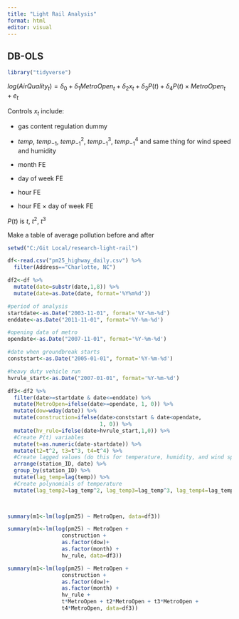 ---
title: "Light Rail Analysis"
format: html
editor: visual
---

## DB-OLS

```{r}
library("tidyverse")
```

$log(AirQuality_t) = \delta_0 + \delta_1 MetroOpen_t + \delta_2 x_t + \delta_3 P(t) + \delta_4 P(t) \times MetroOpen_t + e_t$

Controls $x_t$ include:

-   gas content regulation dummy

-   $temp$, $temp_{-1}$, $temp_{-1}^2$, $temp_{-1}^3$, $temp_{-1}^4$ and same thing for wind speed and humidity

-   month FE

-   day of week FE

-   hour FE

-   hour FE $\times$ day of week FE

$P(t)$ is $t$, $t^2$, $t^3$

Make a table of average pollution before and after

```{r}
setwd("C:/Git Local/research-light-rail")

df<-read.csv("pm25_highway_daily.csv") %>%
  filter(Address=="Charlotte, NC")
```

```{r}
df2<-df %>%
  mutate(date=substr(date,1,8)) %>%
  mutate(date=as.Date(date, format='%Y%m%d'))
```

```{r}
#period of analysis
startdate<-as.Date("2003-11-01", format='%Y-%m-%d')
enddate<-as.Date("2011-11-01", format='%Y-%m-%d')

#opening data of metro
opendate<-as.Date("2007-11-01", format='%Y-%m-%d')

#date when groundbreak starts
conststart<-as.Date("2005-01-01", format='%Y-%m-%d')

#heavy duty vehicle run
hvrule_start<-as.Date("2007-01-01", format='%Y-%m-%d')
```

```{r}
df3<-df2 %>%
  filter(date>=startdate & date<=enddate) %>%
  mutate(MetroOpen=ifelse(date>=opendate, 1, 0)) %>%
  mutate(dow=wday(date)) %>%
  mutate(construction=ifelse(date>conststart & date<opendate, 
                             1, 0)) %>%
  mutate(hv_rule=ifelse(date>hvrule_start,1,0)) %>%
  #Create P(t) variables
  mutate(t=as.numeric(date-startdate)) %>%
  mutate(t2=t^2, t3=t^3, t4=t^4) %>%
  #Create lagged values (do this for temperature, humidity, and wind speed)
  arrange(station_ID, date) %>%
  group_by(station_ID) %>%
  mutate(lag_temp=lag(temp)) %>%
  #Create polynomials of temperature
  mutate(lag_temp2=lag_temp^2, lag_temp3=lag_temp^3, lag_temp4=lag_temp^4)

    
```

```{r}
summary(m1<-lm(log(pm25) ~ MetroOpen, data=df3))

summary(m1<-lm(log(pm25) ~ MetroOpen + 
                 construction + 
                 as.factor(dow)+
                 as.factor(month) + 
                 hv_rule, data=df3))

summary(m1<-lm(log(pm25) ~ MetroOpen + 
                 construction + 
                 as.factor(dow)+
                 as.factor(month) + 
                 hv_rule + 
                 t*MetroOpen + t2*MetroOpen + t3*MetroOpen + 
                 t4*MetroOpen, data=df3))


```
